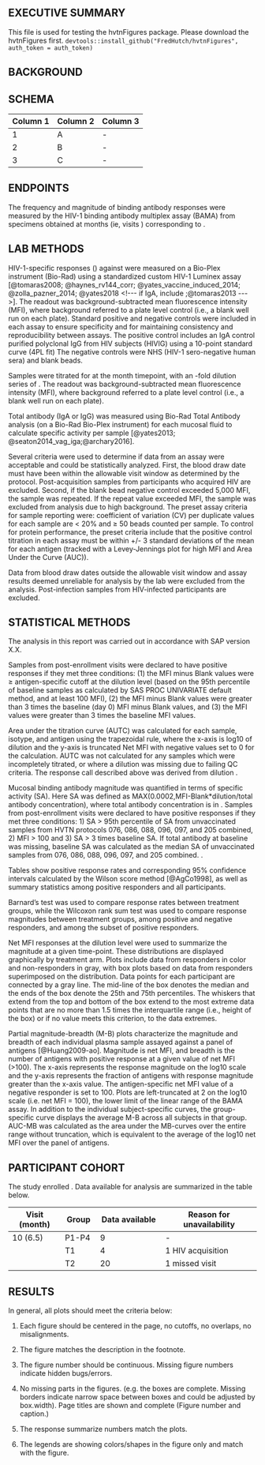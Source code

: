 <!---
This is where the memo text goes that will be compiled into the final report. Lab additions
can be tracked through word documents, but this document should be version-controlled and
committed each time there are edits.
--->

## EXECUTIVE SUMMARY
This file is used for testing the hvtnFigures package. Please download the hvtnFigures first.
`devtools::install_github("FredHutch/hvtnFigures", auth_token = auth_token)`


## BACKGROUND  



<Add background text here>

\memoformat <!--- IMPORTANT!!!
In the latex template.tex, page 1 has different margins than others to fit images.
This command resets the margins to normal size for pages after the first page.
It's defined in template.tex.
Move \memoformat tag to the last section that fits comfortably on the first page. --->

## SCHEMA   

| Column 1| Column 2 | Column 3 |  
|-------|-----|------|
| 1     | A   |   -  |
| 2     | B   |   -  |
| 3     | C   |   -  | 

<!--- refer to assay-specific templates for endpoints, lab, and stat methods --->
## ENDPOINTS  
The frequency and magnitude of <!--- list isotypes, such as IgA, IgG and IgG3 ---> binding antibody responses were measured by the HIV-1 binding antibody multiplex assay (BAMA)  from <!--- specimen type, such as mucosal, serum, or plasma---> specimens obtained at months <!--- list months ---> (ie, visits <!--- list corresponding visit numbers --->) corresponding to <!--- specify the timing in relationship to enrollment or vaccinations e.g. corresponding to enrollment, 2 weeks after the 1st vaccination and 2 weeks after the 2nd vaccination --->. 

<!--- If this is an updated report, include what additional data and/or analysis were done since the previous report (e.g. additional visits, additional ppts (include #s), additional viral isolates, additional assays (TZM.bl, A3R5), etc). --->
 
## LAB METHODS  
<!--- Serum or Plasma (or mucosal type) ---> HIV-1-specific <!--- insert isotypes ---> responses (<!--- insert dilution --->) against <!--- there are a few options here: list antigens if only a few, or summarize if the list is longer; include antigen descriptions (including clade) if only 1 antigen tested, otherwise write out descriptions below ---> were measured on a Bio-Plex instrument (Bio-Rad) using a standardized custom HIV-1 Luminex assay [@tomaras2008; @haynes_rv144_corr; @yates_vaccine_induced_2014; @zolla_pazner_2014; @yates2018 <!--- if IgA, include ;@tomaras2013 --->].  The readout was background-subtracted mean fluorescence intensity (MFI), where background referred to a plate level control (i.e., a blank well run on each plate).  Standard positive and negative controls were included in each assay to ensure specificity and for maintaining consistency and reproducibility between assays. The positive control includes an IgA control <!--- if an IgA assay ---> purified polyclonal IgG from HIV subjects (HIVIG) using a 10-point standard curve (4PL fit) <!--- if V1V2 antigens then state "and CH58 V1V2 IgG [@liao_vaccine_2013]". --->  <!--- If a positive standard curve was used, mention here. --->  <!--- If titrations were done, describe standard curve (i.e., serum titrations (1:40- 1:40,000) were performed to provide a sample within the linear range of the standard curve for calculating AUC and EC50 titers.) ---> The negative controls were NHS (HIV-1 sero-negative human sera) and blank beads.  <!--- If applicable, describe additional monoclonal antibodies used as control in the standard curve experiments to calculate antigen-specific titers in the samples. --->  

<!---Include if titration data are presented---> Samples were titrated for <!---list isotypes and antigens, e.g. IgG to Con 6 gp120 and Con S gp41---> at the month <!---list month(s), e.g. 6.5---> timepoint, with an <!---Fill in for your study, often 5--->-fold dilution series of <!---list dilutions for your protocol, e.g. 1:50, 1:250, and 1:1250--->. The readout was background-subtracted mean fluorescence intensity (MFI), where background referred to a plate level control (i.e., a blank well run on each plate). 

<!--- mucosal only ---> Total antibody (IgA or IgG) was measured using Bio-Rad Total Antibody analysis (on a Bio-Rad Bio-Plex instrument) for each mucosal fluid to calculate specific activity per sample [@yates2013; @seaton2014_vag_iga;@archary2016].


Several criteria were used to determine if data from an assay were acceptable and could be statistically analyzed.  <!--- update visit window language as needed, e.g. if out of window durability timepoints are analyzed --->First, the blood draw date must have been within the allowable visit window as determined by the protocol. <!--- If applicable, i.e. if typical HVTN trial include this sentence ---> Post-acquisition samples from participants who acquired HIV are excluded. <!--- --->   Second, if the blank bead negative control exceeded 5,000 MFI, the sample was repeated. If the repeat value exceeded <!--- usually 5,000, but check ---> MFI, the sample was excluded from analysis due to high background. The preset assay criteria for sample reporting were: coefficient of variation (CV) per duplicate values for each sample are < 20% and <!--- may paste in ≥ or $\geq$ or unicode 2265 for greater than or equal to---> $\geq$ 50 beads counted per sample. To control for protein performance, the preset criteria include that the positive control titration in each assay must be within +/- 3 standard deviations of the mean for each antigen (tracked with a Levey-Jennings plot for high MFI and Area Under the Curve (AUC)).

<!--- update visit window language as needed, e.g. if out of window durability timepoints are analyzed --->
Data from blood draw dates outside the allowable visit window and assay results deemed unreliable for analysis by the lab were excluded from the analysis.  <!--- If applicable, i.e. if typical HVTN trial include this sentence ---> Post-infection samples from HIV-infected participants are excluded. <!--- ---> 

## STATISTICAL METHODS  

<!--- This section includes language for standard BAMA analyses. Compare to your SAP. --->

The analysis in this report was carried out in accordance with SAP version X.X.

<!--- Serum/plasma ---> <!--- Positivity criteria vary by antigen, but the following language generally applies. ---> Samples from post-enrollment visits were declared to have positive responses if they met three conditions: (1) the MFI minus Blank values were <!--- may use ≥ or $\geq$ or unicode 2265 for greater than or equal to---> $\geq$ antigen-specific cutoff at the <!--- add the dilution level ---> dilution level (based on <!--- confirm criteria ---> the 95th percentile of baseline samples as calculated by SAS PROC UNIVARIATE default method, and at least 100 MFI), (2) the MFI minus Blank values were greater than 3 times the baseline (day 0) MFI minus Blank values, and (3) the MFI values were greater than 3 times the baseline MFI values.  

<!--- AUTC ---> Area under the titration curve (AUTC) was calculated for each sample, isotype, and antigen using the trapezoidal rule, where the x-axis is log10 of dilution and the y-axis is truncated Net MFI with negative values set to 0 <!---Note, lab may specify other truncation rules depending on what they see in the data; update as needed---> for the calculation. AUTC was not calculated for any samples which were incompletely titrated, or where a dilution was missing due to failing QC criteria. The response call described above was derived from dilution <!---list dilution, typically the smallest (screening) dilution but may be different, e.g. 1:50--->.

<!--- Mucosal ---> Mucosal binding antibody magnitude was quantified in terms of specific activity (SA). Here SA was defined as MAX(0.0002,MFI-Blank*dilution/total antibody concentration), where total antibody concentration is in <!--- usually ng/mL but confirm for each study --->. Samples from post-enrollment visits were declared to have positive responses if they met three conditions:  1) SA > 95th percentile of SA from unvaccinated samples from HVTN protocols <!--- confirm ---> 076, 086, 088, 096, 097, and 205 combined, 2) MFI > 100 and 3) SA > 3 times baseline SA. <!--- confirm ---> If total antibody at baseline was missing, baseline SA was calculated as the median SA of unvaccinated samples from 076, 086, 088, 096, 097, and 205 combined. . <!--- As of Nov 2019, thresholds are based on these 6 protocols. for efficacy trials, plan to calculate protocol-specific thresholds. When data arrive from new phase 1 protocols, confirm with Yunda, Sue, and Tomaras lab that thresholds need not be recalculated.  --->

Tables show positive response rates and corresponding 95% confidence intervals calculated by the Wilson score method [@AgCo1998], as well as summary statistics among positive responders and all participants. 

<!--- If statistical tests are used to compare responses, describe here. Follow protocol and assay specific SAP. Specify software and, if relevant, function or PROC options. example: ---> Barnard’s test was used to compare response rates between treatment groups, while the Wilcoxon rank sum test was used to compare response magnitudes between treatment groups, among positive and negative responders, and among the subset of positive responders. <!--- if comparisons will not be done if there are few responders, say so here and include the cutoff, e.g. Response magnitude comparisons among positive responders will not be done if there are fewer than 5 responders per treatment group. ---><!--- Note some protocols specify Fisher's exact test, but the faculty have decided to use Barnard's as the default. Suggested language for this scenario: Fisher’s exact test (specified as the primary analysis in the protocol) and Barnard’s test (current standard HVTN SDMC analysis for response rate comparisons) were used to compare response rates between treatment groups, while the Wilcoxon rank sum test was used to compare response magnitudes between the pooled treatment groups, among all participants and among the subset of positive responders. --->

<!--- Serum/Plasma specimens --->Net MFI responses at the <!--- add the dilution level ---> dilution level were used to summarize the magnitude at a given time-point.  These distributions are displayed graphically by treatment arm. <!--- if mucosal, delete previous 2 sentences and refer to SA: The distribution of specific activity is displayed graphically by treatment arm and time-point. ---> Plots include data from responders in color and non-responders in gray, with box plots based on data from responders superimposed on the distribution. <!--- if spaghetti/boxplot combination, add:---> Data points for each participant are connected by a gray line.  <!--- ---> The mid-line of the box denotes the median and the ends of the box denote the 25th and 75th percentiles.  The whiskers that extend from the top and bottom of the box extend to the most extreme data points that are no more than 1.5 times the interquartile range (i.e., height of the box) or if no value meets this criterion, to the data extremes.
 
<!---  if showing reverse CDFs...no standard language  --->

<!--- If showing AUC-MB plots, note the plots are partial, but calculated AUC-MB covers the whole curve ---> 
Partial magnitude-breadth (M-B) plots characterize the magnitude and breadth of each individual plasma sample assayed against a panel of antigens [@Huang2009-ao]. Magnitude is net MFI, and breadth is the number of antigens with positive response at a given value of net MFI (>100). The x-axis represents the response magnitude on the log10 scale and the y-axis represents the fraction of antigens with response magnitude greater than the x-axis value. The antigen-specific net MFI value of a negative responder is set to 100. Plots are left-truncated at 2 on the log10 scale (i.e. net MFI = 100), the lower limit of the linear range of the BAMA assay. In addition to the individual subject-specific curves, the group-specific curve displays the average M-B across all subjects in that group. <!--- If AUC-MB also calculated and not just shown, include the following. ---> AUC-MB was calculated as the area under the MB-curves over the entire range without truncation, which is equivalent to the average of the log10 net MFI over the panel of antigens.

<!--- If working with durability data and calculating fold change from peak, be sure to specify direction of difference, e.g.  log10(durability visit) - log10(peak visit). --->

## PARTICIPANT COHORT  
<!--- this section summarizes available assay data by ppts and visit. If there are not too many antigens, also summarize assay results excluded from analysis due to failing QC criteria. For reference, we often do this for ICS as there are relatively few ways to fail QC, but not for BAMA due to the many antigens. --->

<!--- note that much of this information is in the expectations table in the assay PT report. HIV acquisitions are reported in the data filtering tables later on, so don't forget to look for those. --->

The study enrolled <!---describe the total number enrolled to date and – if unblinded - the number in each treatment arm--->.  <!--- insert a table to tabulate available and missing data. similar to schema, may use an R chunk and kable(), or plain markdown as shown below. Introduce with the sentence. --->Data available for analysis <!---if appropriate, add: and assay data excluded from analysis---> are summarized in the table below.

<!--- 
For BAMA, only include ptid*visit level; have to go to antigen level to match denominators and that table would be too lengthy.

The example table below is typed manually. In general it is recommended the table is prepared programmatically.
--->

| Visit (month)    |  Group     |   Data available     |    Reason for unavailability   |
|------------------|------------|----------------------|--------------------------------|
|     10 (6.5)     |   P1-P4    |          9           |          -                     |
|                  |    T1      |          4           |  1 HIV acquisition             | 
|                  |    T2      |         20           |  1 missed visit                |



## RESULTS  

In general, all plots should meet the criteria below:

1. Each figure should be centered in the page, no cutoffs, no overlaps, no misalignments.

2. The figure matches the description in the footnote.

3. The figure number should be continuous. Missing figure numbers indicate hidden bugs/errors.

4. No missing parts in the figures. (e.g. the boxes are complete. Missing borders indicate narrow space between boxes and could be adjusted by box.width). Page titles are shown and complete (Figure number and caption.)

5. The response summarize numbers match the plots. 

6. The legends are showing colors/shapes in the figure only and match with the figure.


<!--- Acknowledgements and references in a separate Rmd --->
<!--- to start acknowledgements and references on a new page, use \clearpage --->

